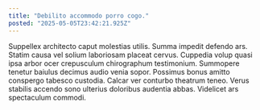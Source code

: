 ```yaml
---
title: "Debilito accommodo porro cogo."
posted: "2025-05-05T23:42:21.925Z"
---
```


Suppellex architecto caput molestias utilis. Summa impedit defendo ars. Statim causa vel solium laboriosam placeat cervus.
Cuppedia volup quasi ipsa arbor ocer crepusculum chirographum testimonium. Summopere tenetur baiulus decimus audio venia sopor. Possimus bonus amitto conspergo tabesco custodia.
Calcar ver conturbo theatrum teneo. Verus stabilis accendo sono ulterius doloribus audentia abbas. Videlicet ars spectaculum commodi.
